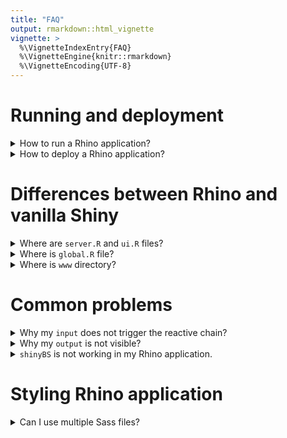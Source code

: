 ```yaml
---
title: "FAQ"
output: rmarkdown::html_vignette
vignette: >
  %\VignetteIndexEntry{FAQ}
  %\VignetteEngine{knitr::rmarkdown}
  %\VignetteEncoding{UTF-8}
---
```


# Running and deployment

<details>
<summary>How to run a Rhino application?</summary>

You can run a Rhino application exactly the same, as a regular Shiny app:

- using `shiny::runApp()`
- using "Run app" button in RStudio

</details>

<details>
<summary>How to deploy a Rhino application?</summary>

The same as in the case of a regular Shiny app, e.g. you can use "Deploy" button in RStudio IDE.

</details>

# Differences between Rhino and vanilla Shiny

<details>
<summary>Where are `server.R` and `ui.R` files?</summary>

Instead of `server.R` and `ui.R`, Rhino uses a single file `main.R`.
It includes both the server and UI part of the application.
The main difference is that both are already Shiny modules so you
need to use namespace (`ns`) in the UI part.

</details>

<details>
<summary>Where is `global.R` file?</summary>

Rhino encourages you to work with encapsulated modules instead of using global objects,
thus it does not include `global.R` file.
Instead, you can add code outside the server and UI parts of a module - it will be available
only in this particular one, e.g.:

```r
box::use(
  dplyr[collect, tbl]
  shiny[moduleServer, NS],
  pool[dbPool],
  RSQLite[SQLite],
)

# connection would usually go to `global.R`
connection <- dbPool(
  SQLite(),
  dbname = "database.sqlite"
)

#' @export
ui <- function(id) {
  ns <- NS(id)

  ...
}

#' @export
server <- function(id) {
  moduleServer(id, function(input, output, session) {
    ...

    connection |>
      tbl("data") |>
      collect()
  })
}
```

</details>

<details>
<summary>Where is `www` directory?</summary>

Instead of `www`, Rhino uses `app/static`.
To utilize it, you need to provide the path to your assets that include `static`,
for example:

```
img(src = "static/images/appsilon-logo.png")
```

</details>

# Common problems

<details>
<summary>Why my `input` does not trigger the reactive chain?</summary>

Rhino uses Shiny modules to encapsulate the whole application,
so the `id` of every input you create needs to be wrapped in `ns`, for example:

```r
box::use(
  shiny[NS, textInput],
)

#' @export
ui <- function(id) {
  ns <- NS(id)

  textInput(
    inputId = ns("my_input"),
    label = "My Input"
  )
}
```

</details>

<details>
<summary>Why my `output` is not visible?</summary>

Rhino uses Shiny modules to encapsulate the whole application,
so the `id` of every output you create needs to be wrapped in `ns`, for example:

```r
box::use(
  shiny[moduleServer, NS, renderText, textOutput],
)

#' @export
ui <- function(id) {
  ns <- NS(id)

  textOutput(ns("text"))
}

#' @export
server <- function(id) {
  moduleServer(id, function(input, output, session) {
    output$text <- renderText("This is a message!")
  })
}

```

</details>

<details>
<summary>`shinyBS` is not working in my Rhino application.</summary>

`shinyBS` uses the `.onAttach()` hook to call `shiny::addResourcePath()` which is necessary
for its resources (JS and CSS) to be loaded correctly.
This hook is never run with `box::use()` (normally a `library()` call would run it).
It is worth noting that the problem will be also present in vanilla Shiny
if you only use `::` to access `shinyBS` functions (`shinyBS` should use `.onLoad()` instead).

_Workaround:_ Add the following snippet to your `app/main.R` (just below the `box::use()` statements is a good place):

```r
# Run the `.onAttach` hook (shinyBS uses it to add a Shiny resource path).
suppressWarnings(library(shinyBS))
```

You'll still need to explicitly `box::use()` whatever functions you need from `shinyBS` (`library()` doesn't work in a box module).

More details can be found [here](https://github.com/Appsilon/rhino/discussions/279).

</details>

# Styling Rhino application

<details>
<summary>Can I use multiple Sass files?</summary>

Yes, you can have any file/directory structure in `app/styles` that you desire.
The `app/styles/main.scss` is the entrypoint: you'll need to `@use` the other files from `main.scss`.
Then running `rhino::build_sass()` will be sufficient to include the styles in your application.

</details>
